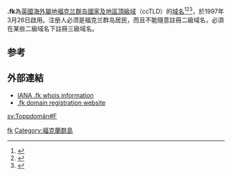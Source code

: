 {{expand English|time=2018-04-01T09:21:26+00:00}}
'''.fk'''為[[英国|英國]][[海外屬地|海外屬地]][[福克兰群岛|福克兰群岛]][[國家及地區頂級域|國家及地區頂級域]]（ccTLD）的[[域名|域名]]<ref>{{Cite book|title=常用电脑词语速查手册|last=何弘主编|first=|publisher=西安：西安出版社|date=2000-07|isbn=7-80594-644-2|location=|pages=201-202}}</ref><ref>{{Cite book|title=英德汉广播电视技术词典|last=（德）赫伯特·蒂尔曼（Herbert Tillmann）编；梁瑛等译|first=|publisher=北京：中国广播电视出版社|year=2002|isbn=7-5043-3793-5|location=|pages=440-442}}</ref><ref>{{Cite book|title=大学计算机基础|last=刘丕娥主编|first=|publisher=哈尔滨：哈尔滨工业大学出版社|year=2010|isbn=978-7-5603-3056-3|location=|pages=342-345}}</ref>，於1997年3月26日啟用。注册人必须是福克兰群岛居民，而且不能隨意註冊二級域名，必須在某些二級域名下註冊三級域名。

== 参考 ==
{{reflist}}

== 外部連結 ==

* [http://www.iana.org/root-whois/fk.htm IANA .fk whois information]{{Wayback|url=http://www.iana.org/root-whois/fk.htm |date=20060611213852 }}
* [http://www.fidc.co.fk/ .fk domain registration website]{{Wayback|url=http://www.fidc.co.fk/ |date=20060510191342 }}

{{CcTLD}}
{{网络小作品}}

[[Category:國家及地區頂級域|fk]]
[[Category:福克蘭群島|Category:福克蘭群島]]

[[sv:Toppdomän#F|sv:Toppdomän#F]]
